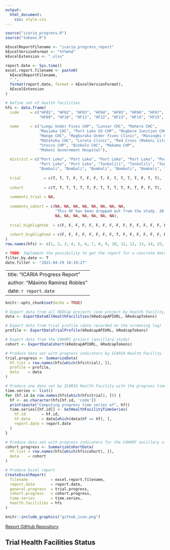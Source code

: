 ```yaml
---
output: 
  html_document: 
    css: style.css
---
```


```r
source("icaria_progress.R")
source("tokens.R")

kExcelReportFilename <- "icaria_progress_report"
kExcelVersionFormat <- "%Y%m%d"
kExcelExtension <- ".xlsx"

report.date <- Sys.time()
excel.report.filename <- paste0(
  kExcelReportFilename, 
  "_", 
  format(report.date, format = kExcelVersionFormat), 
  kExcelExtension
)

# Define set of health facilities
hfs <- data.frame(
  code     = c("HF01", "HF02", "HF03", "HF04", "HF05", "HF06", "HF07", "HF08", 
               "HF09", "HF10", "HF11", "HF12", "HF13", "HF14", "HF15", "HF16"),
  
  name     = c("Lungi Under Fives CHP", "Lunsar CHC", "Mahera CHC", 
               "Masiaka CHC", "Port Loko U5 CHP", "Rogbere Junction CHC",
               "Mange CHC", "Magburaka Under Fives Clinic", "Masingbi CHC", 
               "Matotoka CHC", "Loreto Clinic", "Red Cross (Makeni City) CHP", 
               "Stocco CHP", "Binkolo CHC", "Makama CHP", 
               "Makeni Government Hospital"),
  
  district = c("Port Loko", "Port Loko", "Port Loko", "Port Loko", "Port Loko",
               "Port Loko", "Port Loko", "Tonkolili", "Tonkolili", "Tonkolili", 
               "Bombali", "Bombali", "Bombali", "Bombali", "Bombali", "Bombali"),
  
  trial          = c(T, T, T, F, T, F, F, T, F, T, T, T, T, F, T, T),
  
  cohort         = c(T, T, T, T, T, T, F, T, T, T, T, F, T, F, F, T),
  
  comments_trial = NA,
  
  comments_cohort = c(NA, NA, NA, NA, NA, NA, NA, NA,
                      "This HF has been dropped out from the study. 30 extra participants have been recruited.",
                      NA, NA, NA, NA, NA, NA, NA),
  
  trial_highlighted  = c(F, F, F, F, F, F, F, F, F, F, F, F, F, F, F, F),
  
  cohort_highlighted = c(F, F, F, F, F, F, F, F, T, F, F, F, F, F, F, F)
)
row.names(hfs) <- c(1, 2, 3, 4, 5, 6, 7, 8, 9, 10, 11, 12, 13, 14, 15, 16)

# TODO: Implement the possibility to get the report for a concrete date
filter.by.date <- T
date.filter <- "2021-04-29 10:19:27"
```

---
title: "ICARIA Progress Report"
author: "Máximo Ramírez Robles"
date: `r report.date`
---

```r
knitr::opts_chunk$set(echo = TRUE)

# Export data from all REDCap projects (one project by health facility)
data <- ExportDataAllHealthFacilities(kRedcapAPIURL, kRedcapTokens)

# Export data from trial profile (data recorded on the screening log)
profile <- ExportDataTrialProfile(kRedcapAPIURL, kRedcapTokens)

# Export data from the COHORT project (ancillary study)
cohort <- ExportDataCohort(kRedcapAPIURL, kRedcapTokens)

# Produce data set with progress indicators by ICARIA Health Facility
trial.progress <- SummarizeData(
  hf.list = row.names(hfs[which(hfs$trial), ]),
  profile = profile, 
  data    = data
)

# Produce one data set by ICARIA Health Facility with the progress time series
time.series <- list()
for (hf.id in row.names(hfs[which(hfs$trial), ])) {
  hf <- as.character(hfs[hf.id, 'code'])
  print(paste("Computing progress time series of", hf))
  time.series[[hf.id]] <- GetHealthFacilityTimeSeries(
    hf.id       = hf.id, 
    hf.data     = data[which(data$hf == hf), ],
    report.date = report.date
  )
}

# Produce data set with progress indicators for the COHORT ancillary study
cohort.progress <- SummarizeCohortData(
  hf.list = row.names(hfs[which(hfs$cohort), ]), 
  data    = cohort
)

# Produce Excel report
CreateExcelReport(
  filename          = excel.report.filename, 
  report.date       = report.date, 
  general.progress  = trial.progress,
  cohort.progress   = cohort.progress, 
  time.series       = time.series, 
  health.facilities = hfs
)
```

```r
knitr::include_graphics("github_icon.png")
```
[Report GitHub Repository](https://github.com/maxramirez84/r_icaria_progress_report)

## Trial Health Facilities Status
